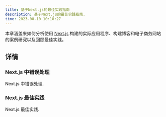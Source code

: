 ```yaml
---
title: 基于Next.js的最佳实践指南
description: 基于Next.js的最佳实践指南.
time: 2023-08-10 10:18:27
---
```


本章涵盖来如何分析使用 [Next.js](https://nextjs.org/docs) 构建的实际应用程序、构建博客和电子商务网站的案例研究以及回顾最佳实践。

## 详情

<div className="grid sm:grid-cols-2 gap-4 mt-6">

<Card href="/docs/documentation/chapter4/Handling-Errors-in-Next.js-13">

### Next.js 中错误处理

Next.js 中错误处理.

</Card>

<Card href="/docs/documentation/chapter4/Real-Case-and-Best-Practices-with-Next.js-13">

### Next.js 最佳实践

Next.js 最佳实践.

</Card>

</div>
